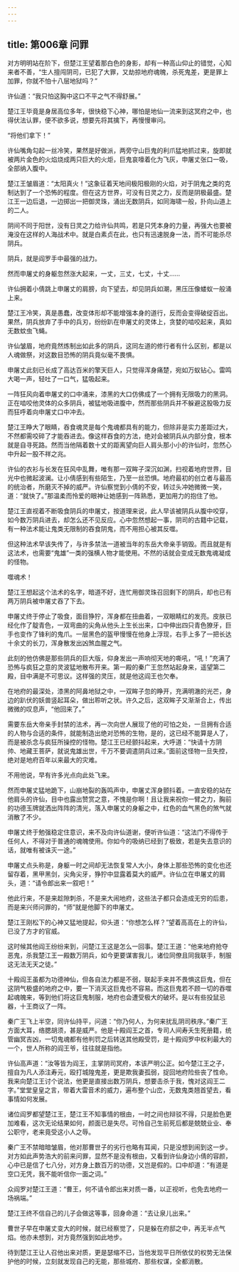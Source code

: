 ```yaml
---
---
---
```

title: 第006章 问罪
---





对方明明站在阶下，但楚江王望着那白色的身影，却有一种高山仰止的错觉，心知来者不善，“生人擅闯阴司，已犯了大罪，又劫掠地府魂魄，杀死鬼差，更是罪上加罪，你就不怕十八层地狱吗？”

许仙道：“我只怕这胸中这口不平之气不得舒展。”

楚江王毕竟是身居高位多年，很快稳下心神，哪怕是地仙一流来到这冥府之中，也得伏法认罪，便不欲多说，想要先将其擒下，再慢慢审问。

“将他们拿下！”

许仙嘴角勾起一丝冷笑，果然是好做派，两旁守山巨鬼的利爪猛地抓过来，旋即就被两片金色的火焰烧成两只巨大的火炬，巨鬼哀嚎着化为飞灰，申屠丈张口一吸，全部纳入腹中。

楚江王皱眉道：“太阳真火！”这象征着天地间极阳极刚的火焰，对于阴鬼之类的克制达到了一个恐怖的程度。但在这方世界，可没有日灵之力，反而是阴极最盛。楚江王一边后退，一边掷出一把御灵珠，涌出无数阴兵，如同海啸一般，扑向山道上的二人。

阴间不同于阳世，没有日灵之力给许仙共鸣，若是只凭本身的力量，再强大也要被淹没在这样的人海战术中。就是白素贞在此，也只有迅速脱身一法，而不可能杀尽阴兵。

阴兵，就是阎罗手中最强的战力。

然而申屠丈的身躯忽然涨大起来，一丈，三丈，七丈，十丈……

许仙拥着小倩跳上申屠丈的肩膀，向下望去，却见阴兵如潮，黑压压像蝼蚁一般涌上来。

楚江王冷笑，真是愚蠢，改变体形却不能增强本身的道行，反而会变得破绽百出。果然，阴兵放弃了手中的兵刃，纷纷趴在申屠丈的灵体上，贪婪的啮咬起来，真如无数蚊虫飞蝇。

许仙皱眉，地府竟然炼制出如此多的阴兵，这同左道的修行者有什么区别，都是以人魂做祭，对这数目恐怖的阴兵竟似毫不畏惧。

申屠丈此刻已长成了高达百米的擎天巨人，只觉得浑身痛楚，宛如万蚁钻心。雷鸣大喝一声，轻吐了一口气，猛吸起来。

一阵狂风向着申屠丈的口中涌来，漆黑的大口仿佛成了一个拥有无限吸力的黑洞。正在啮咬他灵体的众多阴兵，被猛地吸进腹中，然而那些阴兵并不躲避这股吸力反而狂呼着向申屠丈口中冲去。

楚江王睁大了眼睛，吞食魂灵是每个鬼魂都具有的能力，但除非是实力差距过大，不然都需咬碎了才能吞进去。像这样吞食的方法，绝对会被阴兵从内部分食，根本就是自寻死路。然而当他隔着数十丈的距离望向巨人肩头那小小的许仙时，忽然心中升起一股不祥之兆。

许仙的衣衫与长发在狂风中乱舞，唯有那一双眸子深沉如渊，扫视着地府世界，目光中也微起波澜。让小倩感到有些陌生，乃至一丝恐惧。地府最初的创立者与最高的统治者，所磨灭不掉的威严。许仙察觉到小倩的不安，转过头冲她微微一笑，道：“就快了。”那温柔而怜爱的眼神让她感到一阵熟悉，更加用力的抱住了他。

楚江王直视着不断吸食阴兵的申屠丈，按道理来说，此人早该被阴兵从腹中咬穿，如今数万阴兵进去，却怎么还不见反应。心中忽然想起一事，阴司的古籍中记载，有一种法术能让鬼类无限制的吞食阴鬼，而不用担心被其反噬。

但这种法术早该失传了，与许多禁法一道被当年的东岳大帝亲手销毁。而且就是有这法术，也需要“鬼雄”一类的强横人物才能使用。不然的话就会变成无数鬼魂凝成的怪物。

噬魂术！

楚江王想起这个法术的名字，暗道不好，连忙用御灵珠召回剩下的阴兵，却也已有两万阴兵被申屠丈吞了下去。

申屠丈终于停止了吸食，面目狰狞，浑身都在扭曲着，一双眼睛红的发亮。皮肤已经化作了靛青色，一双弯曲的尖角从他头上生长出来，口中伸出四只青色獠牙，巨手也变作了锋利的鬼爪。一层黑色的盔甲慢慢在他身上浮现，右手上多了一把长达十余丈的长刀，浑身散发出凶煞血腥之气。

此刻的他仿佛是那些阴兵的巨大版，仰身发出一声响彻天地的嘶吼，“吼！”充满了恐怖与疯狂之意的灵波猛地散布开来。第一殿的秦广王忽然站起身来，遥望第二殿，目中满是不可思议。这样强的灵压，就是他这阎王也欠奉。

在地府的最深处，漆黑的阿鼻地狱之中，一双眸子忽的睁开，充满明澈的光芒，身边的趴伏的妖兽竖起耳朵，做出聆听之状。许久之后，这双眸子又渐渐合上，传出微微的叹息声，“他回来了。”

需要东岳大帝亲手封禁的法术，再一次向世人展现了他的可怕之处，一旦拥有合适的人物与合适的条件，就能制造出绝对恐怖的生物，是的，这已经不能算是人了，而是被杀念与疯狂所操控的怪物。楚江王已经颤抖起来，大呼道：“快请十方阴帅、地藏王菩萨，就说鬼雄出世，千万不要调遣阴兵过来。”面前这怪物一旦失控，绝对是地府百年以来最大的灾难。

不用他说，早有许多光点向此处飞来。

然而申屠丈猛地跪下，山崩地裂的轰鸣声中，申屠丈浑身颤抖着。一直安稳的站在他肩头的许仙，目中也露出赞赏之意，不愧是你啊！且让我来祝你一臂之力，胸前的功德玉牌就洒出阵阵的清光，落入申屠丈的身躯之中，红色的血气黑色的煞气就消散了不少。

申屠丈终于勉强稳定住意识，来不及向许仙道谢，便听许仙道：“这法门不得传于任何人，不得对于普通的魂魄使用。你如今的吸纳已经到了极致，若是失去意识的话，就唯有被诛灭一途。”

申屠丈点头称是，身躯一时之间却无法恢复常人大小，身体上那些恐怖的变化也还留存着，黑甲黑剑，尖角尖牙，狰狞中显露着莫大的威严。许仙立在申屠丈的肩头，道：“请令郎出来一叙吧！”

他此行来，不是来趁隙刺杀，不是来大闹地府，这些法子都只会造成无穷的后患，而是来兴师问罪的，“师”就是他脚下的申屠丈。

楚江王刚松下的心神又猛地提起，仰头道：“你想怎么样？”望着高高在上的许仙，已没了方才的官威。

这时候其他阎王纷纷来到，问楚江王这是怎么一回事。楚江王道：“他来地府抢夺恶鬼，杀我楚江王一殿数万阴兵，如今更要谋害我儿，诸位同僚且同我联手，制服这无法无天之徒。”

十殿阎王虽都为功德神仙，但各自法力都是不弱，联起手来并不畏惧这巨鬼，但在这阴气极盛的地府之中，要一下消灭这巨鬼也不容易。而这巨鬼若不顾一切的吞噬起魂魄来，等到他们将这巨鬼制服，地府也会遭受极大的破坏。是以有些投鼠忌器，十王商议了一阵。

秦广王飞上半空，同许仙持平，问道：“你乃何人，为何来扰乱阴司秩序。”秦广王方面大耳，络腮胡须，甚是威严。他是十殿阎王之首，专司人间寿夭生死册籍，统管幽冥吉凶，一切鬼魂都有他判罚之后转送其他殿受罚，是十殿阎罗中权利最大的一个，世人所称的阎王爷，往往就是指他。

许仙高声道：“汝等皆为阎王，主掌阴司冥府，本该严明公正。如今楚江王之子，擅自为凡人添注寿元，殴打城隍鬼差，更是欺我妻孤弱，捉回地府险些丧了性命。我来向楚江王讨个说法，他更是直接出数万阴兵，想要击杀于我，愧对这阎王二字。”堂堂皇皇之言，带着大雷音术的威力，遍布整个山峦，无数鬼类翘首望去，看事情如何发展。

诸位阎罗都望楚江王，楚江王不知事情的根由，一时之间也辩驳不得，只是脸色更加难看，这次无论结果如何，颜面已是失尽。可怜自己生前死后都是兢兢业业、奉公职守，老来竟受这小人之辱。

秦广王不禁暗暗皱眉，他对那曹世子的劣行也略有耳闻，只是没想到闹到这一步。对方如此声势浩大的前来问罪，显然不是没有根由，又看到许仙身边小倩的容颜，心中已是信了七八分，对方身上数百万的功德，又岂是假的。口中却道：“有道是空口无凭，我不能听信你一面之词。”

众阎罗对楚江王道：“曹王，何不请令郎出来对质一番，以正视听，也免去地府一场祸端。”

楚江王终不信自己的儿子会做这等事，回身命道：“去让泉儿出来。”

曹世子早在申屠丈变大的时候，就已经察觉了，只是躲在府邸之中，再无半点气焰。他亦未想到，对方竟然强到如此地步。

待到楚江王让人召他出来对质，更是瑟缩不已，当他发现平日所依仗的权势无法保护他的时候，立刻就发现自己的无能，那些城府、那些权谋，全都消散。